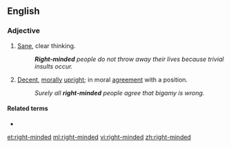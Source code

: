 {{also|rightminded}}
==English==

===Adjective===
{{en-adj|head=[[right]][[-]][[minded]]}}

# [[sane|Sane]], clear thinking.
#: '''''Right-minded''' people do not throw away their lives because trivial insults occur.''
# [[decent|Decent]], [[moral]]ly [[upright]]; in moral [[agreement]] with a position.
#: ''Surely all '''right-minded''' people agree that bigamy is wrong.''

====Related terms====
* {{l|en|in one's right mind}}

[[et:right-minded]]
[[ml:right-minded]]
[[vi:right-minded]]
[[zh:right-minded]]